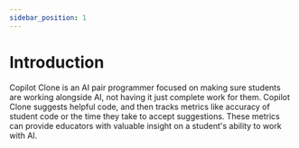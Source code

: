 ```yaml
---
sidebar_position: 1
---
```

# Introduction
Copilot Clone is an AI pair programmer focused on making sure students are working alongside AI, not having it just complete work for them.
Copilot Clone suggests helpful code, and then tracks metrics like accuracy of student code or the time they take to accept suggestions. These metrics can provide educators
with valuable insight on a student's ability to work with AI.
